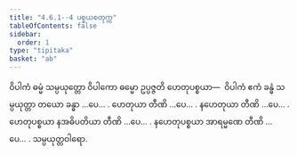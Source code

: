 ```yaml
---
title: "4.6.1--4 ပစ္စယစတုက္က"
tableOfContents: false
sidebar:
  order: 1
type: "tipitaka"
basket: "ab"
---
```



<DynamicBreadcrumb />

<Division number="89">

<Paragraph number="2267">
ဝိပါကံ ဓမ္မံ သမ္ပယုတ္တော ဝိပါကော ဓမ္မော ဥပ္ပဇ္ဇတိ ဟေတုပစ္စယာ—  ဝိပါကံ ဧကံ ခန္ဓံ သမ္ပယုတ္တာ တယော ခန္ဓာ …ပေ… .
</Paragraph>

<Paragraph number="2268">
ဟေတုယာ တီဏိ …ပေ… .
</Paragraph>

<Paragraph number="2269">
နဟေတုယာ တီဏိ …ပေ… .
</Paragraph>

<Paragraph number="2270">
ဟေတုပစ္စယာ နအဓိပတိယာ တီဏိ …ပေ… .
</Paragraph>

<Paragraph number="2271">
နဟေတုပစ္စယာ အာရမ္မဏေ တီဏိ …ပေ… .

</Paragraph>
</Division>

<Paragraph number="2272" type="center">
သမ္ပယုတ္တဝါရော.
</Paragraph>